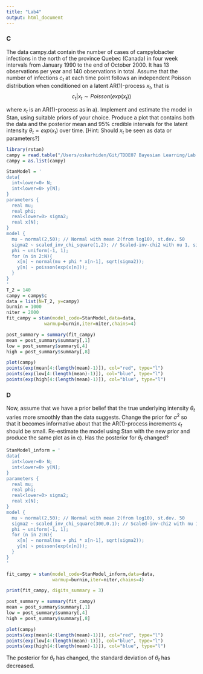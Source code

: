 ```yaml
---
title: "Lab4"
output: html_document
---
```


### C
The data campy.dat contain the number of cases of campylobacter infections in the north of the province Quebec (Canada) in four week intervals from January 1990 to the end of October 2000. It has 13 observations per year and 140 observations in total. Assume that the number of infections $c_t$ at each time point follows an independent Poisson distribution when conditioned on a latent AR(1)-process $x_t$, that is
$$c_t|x_t \sim Poisson(exp(x_t))$$
 
where $x_t$ is an AR(1)-process as in a). Implement and estimate the model in Stan, using suitable priors of your choice. Produce a plot that contains both the data and the posterior mean and 95% credible intervals for the latent intensity $\theta_t = exp(x_t)$ over time. [Hint: Should $x_t$ be seen as data or parameters?]

```r
library(rstan)
campy = read.table("/Users/oskarhiden/Git/TDDE07 Bayesian Learning/Lab 4/campy.dat", header = TRUE)
campy = as.list(campy)

StanModel = '
data{
  int<lower=0> N;
  int<lower=0> y[N];
}
parameters {
  real mu;
  real phi;
  real<lower=0> sigma2;
  real x[N];
}
model {
  mu ~ normal(2,50); // Normal with mean 2(from log10), st.dev. 50
  sigma2 ~ scaled_inv_chi_square(1,2); // Scaled-inv-chi2 with nu 1, sigma 10
  phi ~ uniform(-1, 1);
  for (n in 2:N){
    x[n] ~ normal(mu + phi * x[n-1], sqrt(sigma2));
    y[n] ~ poisson(exp(x[n]));
  }
}
'
T_2 = 140
campy = campy$c
data = list(N=T_2, y=campy)
burnin = 1000
niter = 2000
fit_campy = stan(model_code=StanModel,data=data,
              warmup=burnin,iter=niter,chains=4)

post_summary = summary(fit_campy)
mean = post_summary$summary[,1]
low = post_summary$summary[,4]
high = post_summary$summary[,8]

plot(campy)
points(exp(mean[4:(length(mean)-1)]), col="red", type="l")
points(exp(low[4:(length(mean)-1)]), col="blue", type="l")
points(exp(high[4:(length(mean)-1)]), col="blue", type="l")
```

### D
Now, assume that we have a prior belief that the true underlying intensity $\theta_t$ varies more smoothly than the data suggests. Change the prior for $\sigma^2$ so that it becomes informative about that the AR(1)-process increments $\epsilon_t$ should be small. Re-estimate the model using Stan with the new prior and produce the same plot as in c). Has the posterior for $\theta_t$ changed?

```r
StanModel_inform = '
data{
  int<lower=0> N;
  int<lower=0> y[N];
}
parameters {
  real mu;
  real phi;
  real<lower=0> sigma2;
  real x[N];
}
model {
  mu ~ normal(2,50); // Normal with mean 2(from log10), st.dev. 50
  sigma2 ~ scaled_inv_chi_square(300,0.1); // Scaled-inv-chi2 with nu 1, sigma 10
  phi ~ uniform(-1, 1);
  for (n in 2:N){
    x[n] ~ normal(mu + phi * x[n-1], sqrt(sigma2));
    y[n] ~ poisson(exp(x[n]));
  }
}
'

fit_campy = stan(model_code=StanModel_inform,data=data,
                 warmup=burnin,iter=niter,chains=4)

print(fit_campy, digits_summary = 3)

post_summary = summary(fit_campy)
mean = post_summary$summary[,1]
low = post_summary$summary[,4]
high = post_summary$summary[,8]

plot(campy)
points(exp(mean[4:(length(mean)-1)]), col="red", type="l")
points(exp(low[4:(length(mean)-1)]), col="blue", type="l")
points(exp(high[4:(length(mean)-1)]), col="blue", type="l")
```

The posterior for $\theta_t$ has changed, the standard deviation of $\theta_t$ has decreased.